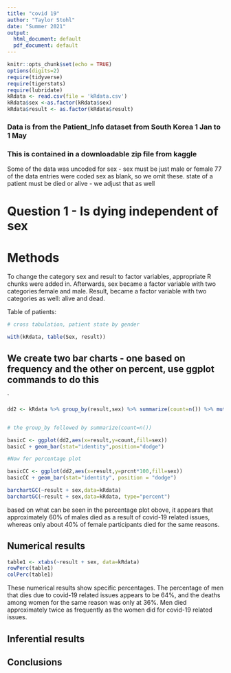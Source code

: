 ```yaml
---
title: "covid 19"
author: "Taylor Stohl"
date: "Summer 2021"
output:
  html_document: default
  pdf_document: default
---
```


```r
knitr::opts_chunk$set(echo = TRUE)
options(digits=2)
require(tidyverse)
require(tigerstats)
require(lubridate)
kRdata <- read.csv(file = 'kRdata.csv')
kRdata$sex <-as.factor(kRdata$sex)
kRdata$result <- as.factor(kRdata$result)
```
### Data is from the Patient_Info dataset from South Korea 1 Jan to 1 May 
### This is contained in a downloadable zip file from kaggle

Some of the data was uncoded for sex - sex must be just male or female
77 of the data entries were coded sex  as blank, so we omit these.
state of a patient must be died or alive - we adjust that as well   
  
# Question 1 - Is dying independent of sex

# Methods 

To change the category sex and result to factor variables, appropriate R chunks were added in. Afterwards, sex became a factor variable with two categories:female and male. Result, became a factor variable with two categories as well: alive and dead.


Table of patients:
```r

# cross tabulation, patient state by gender

with(kRdata, table(Sex, result))

```

## We create two bar charts - one based on frequency and the other on percent, use ggplot commands to do this

`
```r
dd2 <- kRdata %>% group_by(result,sex) %>% summarize(count=n()) %>% mutate(prcnt=count/sum(count))


# the group_by followed by summarize(count=n())

basicC <- ggplot(dd2,aes(x=result,y=count,fill=sex))
basicC + geom_bar(stat="identity",position="dodge")

#Now for percentage plot

basicCC <- ggplot(dd2,aes(x=result,y=prcnt*100,fill=sex)) 
basicCC + geom_bar(stat="identity", position = "dodge")
```
  
 
```r
barchartGC(~result + sex,data=kRdata)
barchartGC(~result + sex,data=kRdata, type="percent")

``` 

based on what can be seen in the percentage plot obove, it appears that approximately 60% of males died as a result of covid-19 related issues, whereas only about 40% of female participants died for the same reasons.



  
## Numerical results


```r
table1 <- xtabs(~result + sex, data=kRdata)
rowPerc(table1)
colPerc(table1)
```

These numerical results show specific percentages. The percentage of men that dies due to covid-19 related issues appears to be 64%, and the deaths among women for the same reason was only at 36%. 
Men died approximately twice as frequently as the women did for covid-19 related issues.



## Inferential results 




## Conclusions

